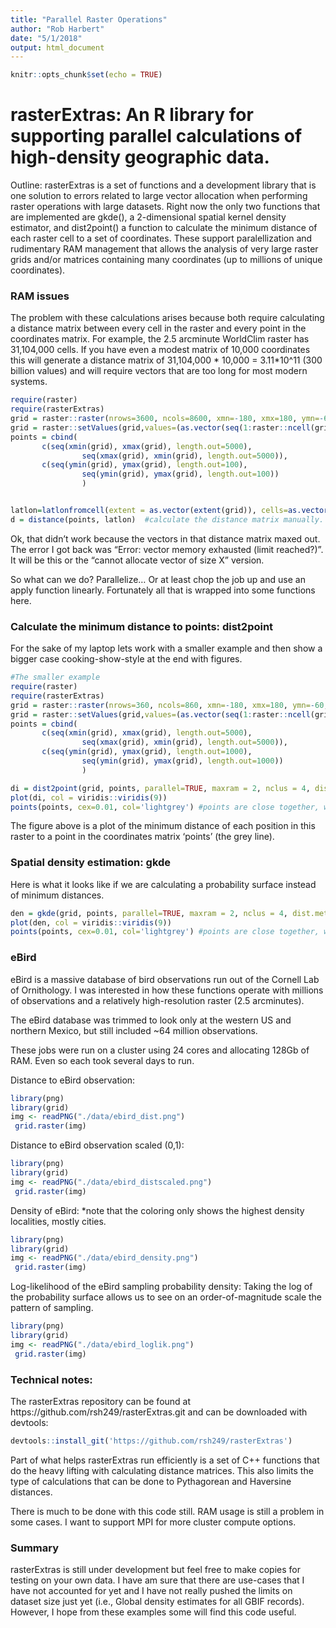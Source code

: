 ```yaml
---
title: "Parallel Raster Operations"
author: "Rob Harbert"
date: "5/1/2018"
output: html_document
---
```


```r
knitr::opts_chunk$set(echo = TRUE)

```

# rasterExtras: An R library for supporting parallel calculations of high-density geographic data.

Outline: rasterExtras is a set of functions and a development library that is one solution to errors related to large vector allocation when performing raster operations with large datasets. Right now the only two functions that are implemented are gkde(), a 2-dimensional spatial kernel density estimator, and dist2point() a function to calculate the minimum distance of each raster cell to a set of coordinates. These support paralellization and rudimentary RAM management that allows the analysis of very large raster grids and/or matrices containing many coordinates (up to millions of unique coordinates).

### RAM issues

The problem with these calculations arises because both require calculating a distance matrix between every cell in the raster and every point in the coordinates matrix. For example, the 2.5 arcminute WorldClim raster has 31,104,000 cells. If you have even a modest matrix of 10,000 coordinates this will generate a distance matrix of 31,104,000 * 10,000 = 3.11*10^11 (300 billion values) and will require vectors that are too long for most modern systems.

```r
require(raster)
require(rasterExtras)
grid = raster::raster(nrows=3600, ncols=8600, xmn=-180, xmx=180, ymn=-60, ymx=80, vals=NULL) #dimensions of the Worldclim 2.5 arcminute grid
grid = raster::setValues(grid,values=(as.vector(seq(1:raster::ncell(grid)))))
points = cbind(
       c(seq(xmin(grid), xmax(grid), length.out=5000),
                seq(xmax(grid), xmin(grid), length.out=5000)),
       c(seq(ymin(grid), ymax(grid), length.out=100),
                seq(ymin(grid), ymax(grid), length.out=100))
                )


latlon=latlonfromcell(extent = as.vector(extent(grid)), cells=as.vector(seq(1:ncell(grid))), nrow=nrow(grid), ncol=ncol(grid)) #get lat and lon from cell position
d = distance(points, latlon)  #calculate the distance matrix manually. Next this will be done inside the main functions


```

Ok, that didn't work because the vectors in that distance matrix maxed out. The error I got back was "Error: vector memory exhausted (limit reached?)". It will be this or the "cannot allocate vector of size X" version.

So what can we do? Parallelize... Or at least chop the job up and use an apply function linearly. Fortunately all that is wrapped into some functions here. 

### Calculate the minimum distance to points: dist2point

For the sake of my laptop lets work with a smaller example and then show a bigger case cooking-show-style at the end with figures.

```r
#The smaller example
require(raster)
require(rasterExtras)
grid = raster::raster(nrows=360, ncols=860, xmn=-180, xmx=180, ymn=-60, ymx=80, vals=NULL)
grid = raster::setValues(grid,values=(as.vector(seq(1:raster::ncell(grid)))))
points = cbind(
       c(seq(xmin(grid), xmax(grid), length.out=5000),
                seq(xmax(grid), xmin(grid), length.out=5000)),
       c(seq(ymin(grid), ymax(grid), length.out=1000),
                seq(ymin(grid), ymax(grid), length.out=1000))
                )

di = dist2point(grid, points, parallel=TRUE, maxram = 2, nclus = 4, dist.method='Haversine')
plot(di, col = viridis::viridis(9))
points(points, cex=0.01, col='lightgrey') #points are close together, will show up as a faint line

```

The figure above is a plot of the minimum distance of each position in this raster to a point in the coordinates matrix 'points' (the grey line). 

### Spatial density estimation: gkde

Here is what it looks like if we are calculating a probability surface instead of minimum distances.

```r
den = gkde(grid, points, parallel=TRUE, maxram = 2, nclus = 4, dist.method='Haversine', bw=1000)
plot(den, col = viridis::viridis(9))
points(points, cex=0.01, col='lightgrey') #points are close together, will show up as a faint line


```

### eBird

eBird is a massive database of bird observations run out of the Cornell Lab of Ornithology. I was interested in how these functions operate with millions of observations and a relatively high-resolution raster (2.5 arcminutes).

The eBird database was trimmed to look only at the western US and northern Mexico, but still included ~64 million observations.

These jobs were run on a cluster using 24 cores and allocating 128Gb of RAM. Even so each took several days to run.

Distance to eBird observation:
```r
library(png)
library(grid)
img <- readPNG("./data/ebird_dist.png")
 grid.raster(img)
```

Distance to eBird observation scaled (0,1):
```r
library(png)
library(grid)
img <- readPNG("./data/ebird_distscaled.png")
 grid.raster(img)
```

Density of eBird: *note that the coloring only shows the highest density localities, mostly cities.
```r
library(png)
library(grid)
img <- readPNG("./data/ebird_density.png")
 grid.raster(img)
```

Log-likelihood of the eBird sampling probability density: 
Taking the log of the probability surface allows us to see on an order-of-magnitude scale the pattern of sampling.
```r
library(png)
library(grid)
img <- readPNG("./data/ebird_loglik.png")
 grid.raster(img)
```

### Technical notes:

The rasterExtras repository can be found at https://github.com/rsh249/rasterExtras.git and can be downloaded with devtools:

```r
devtools::install_git('https://github.com/rsh249/rasterExtras')
```

Part of what helps rasterExtras run efficiently is a set of C++ functions that do the heavy lifting with calculating distance matrices. This also limits the type of calculations that can be done to Pythagorean and Haversine distances.

There is much to be done with this code still. RAM usage is still a problem in some cases. I want to support MPI for more cluster compute options.

### Summary

rasterExtras is still under development but feel free to make copies for testing on your own data. I have am sure that there are use-cases that I have not accounted for yet and I have not really pushed the limits on dataset size just yet (i.e., Global density estimates for all GBIF records). However, I hope from these examples some will find this code useful.

